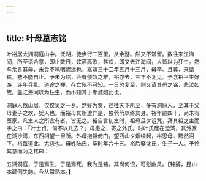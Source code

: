 ```yaml
---
---
---
```

title: 叶母墓志铭
---



叶裕居太湖洞庭山中。泛湖，徒步行二百里，从余游。然又不常留。数往来江海间，所至语合意，即止数日，饮酒高歌，甚欢，即又去江海间，人皆以为狂生。然与余言其母，未尝不呜咽流涕也。嘉靖三十二年五月十三月，母卒。且葬，来请铭，悲不能自止。予未为铭，会有倭奴之难，裕亦去，三年不复见。予念裕平生好游，连年兵乱，道途之梗，存亡殆不可知。一日忽复至，则又请其母之铭，悲泣如故。盖江海间以为狂生，而不知其于孝诚如此也。

洞庭人依山居，仅仅吴之一乡。然好为贾，往往天下所至，多有洞庭人。至其于父母妻子之欢，犹人也。而裕母其所遭异是，独茕茕以终其身。裕年逾四十，尚未有室家。凡生人之所宜有者，皆无之。裕自言初生时，祖母旦夕诅咒，拜其祖之主而字之曰：「叶士贞，何不以儿去？」母患之，寄之外氏。时叶氏居在澄湾，其外家在湖沙湾，东西相望一里所。外母抱裕倚门，望西山夕烟缕起，裕思母，黯然泪下。裕每道此，尤悲也。母姓陆氏，卒时年六十五。裕后娶沈氏，生子一人。予怜其意而为之铭曰：

五湖洞庭，于是焉生，于是焉死，我为是铭。其尚何恨，可慰幽灵。【铭辞，昆山本颠倒失韵。今从常熟本。】